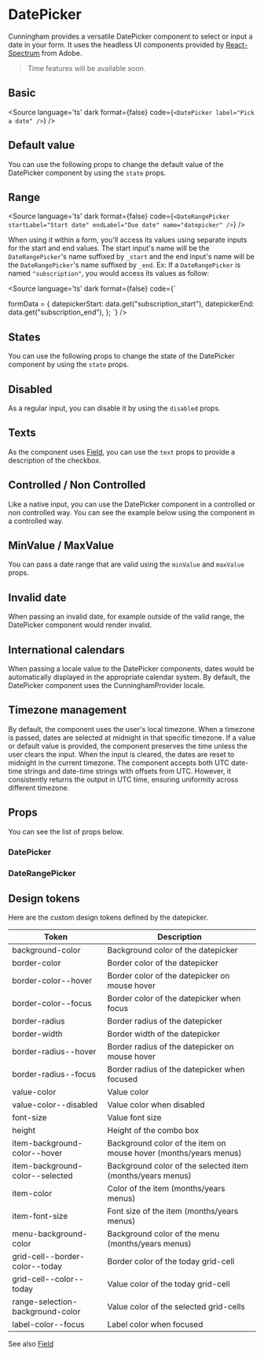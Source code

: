 
<Meta of={Stories}/>


# DatePicker


Cunningham provides a versatile DatePicker component to select or input a date in your form. It uses the headless
UI components provided by [React-Spectrum](https://react-spectrum.adobe.com/react-aria/useDatePicker.html) from Adobe.

> Time features will be available soon.


## Basic

<Source
  language='ts'
  dark
  format={false}
  code={`
  <DatePicker label="Pick a date" />
  `}
/>

<Canvas of={Stories.Default}/>


## Default value
You can use the following props to change the default value of the DatePicker component by using the `state` props.

<Canvas of={Stories.DefaultValue} sourceState="shown"/>

## Range

<Source
  language='ts'
  dark
  format={false}
  code={`
  <DateRangePicker startLabel="Start date" endLabel="Due date" name="datepicker" />
  `}
/>

When using it within a form, you'll access its values using separate inputs for the start and end values. The start input's
name will be the `DateRangePicker`'s name suffixed by `_start` and the end input's name will be the `DateRangePicker`'s name suffixed by `_end`.
Ex: If a `DateRangePicker` is named `"subscription"`, you would access its values as follow:

<Source
  language='ts'
  dark
  format={false}
  code={`

  formData = {
    datepickerStart: data.get("subscription_start"),
    datepickerEnd: data.get("subscription_end"),
  };
  `}
/>

<Canvas of={Stories.RangeDefault}/>

## States

You can use the following props to change the state of the DatePicker component by using the `state` props.

<Canvas of={Stories.Error}/>
<Canvas of={Stories.Success}/>

## Disabled

As a regular input, you can disable it by using the `disabled` props.

<Canvas of={Stories.Disabled} sourceState="shown"/>
<Canvas of={Stories.DisabledValue} sourceState="shown"/>

## Texts

As the component uses [Field](?path=/story/components-forms-field-doc--page), you can use the `text` props to provide a description of the checkbox.

<Canvas of={Stories.WithText} sourceState="shown"/>

## Controlled / Non Controlled

Like a native input, you can use the DatePicker component in a controlled or non controlled way. You can see the example below
using the component in a controlled way.

<Canvas of={Stories.Controlled} sourceState="shown"/>
<Canvas of={Stories.RangeControlled} sourceState="shown"/>

## MinValue / MaxValue

You can pass a date range that are valid using the `minValue` and `maxValue` props.

<Canvas of={Stories.MinMaxValue} sourceState="shown"/>

## Invalid date

When passing an invalid date, for example outside of the valid range, the DatePicker component would render invalid.

<Canvas of={Stories.InvalidValue} sourceState="shown"/>

## International calendars

When passing a locale value to the DatePicker components, dates would be automatically displayed in the appropriate calendar system.
By default, the DatePicker component uses the CunninghamProvider locale.

<Canvas sourceState="shown">
  <Story id="components-forms-datepicker--custom-locale"/>
  <Story id="components-forms-datepicker--cunningham-locale"/>
</Canvas>
<Canvas of={Stories.CustomLocale}/>
<Canvas of={Stories.CunninghamLocale}/>

## Timezone management

By default, the component uses the user's local timezone. When a timezone is passed, dates are selected at midnight in that specific timezone.
If a value or default value is provided, the component preserves the time unless the user clears the input.
When the input is cleared, the dates are reset to midnight in the current timezone.
The component accepts both UTC date-time strings and date-time strings with offsets from UTC.
However, it consistently returns the output in UTC time, ensuring uniformity across different timezone.


## Props

You can see the list of props below.

### DatePicker

<ArgTypes of={DatePicker} />

### DateRangePicker

<ArgTypes of={DateRangePicker} />


## Design tokens

Here are the custom design tokens defined by the datepicker.

| Token        	| Description                 	|
|---------------	|-----------------------------	|
| background-color   	| Background color of the datepicker    	|
| border-color   	| Border color of the datepicker    	|
| border-color--hover   	| Border color of the datepicker on mouse hover   	|
| border-color--focus   	| Border color of the datepicker when focus   	|
| border-radius     	| Border radius of the datepicker      	|
| border-width     	| Border width of the datepicker      	|
| border-radius--hover   	| Border radius of the datepicker on mouse hover    	|
| border-radius--focus   	| Border radius of the datepicker when focused    	|
| value-color   	| Value color  	|
| value-color--disabled   	| Value color when disabled 	|
| font-size        	| Value font size        	|
| height | Height of the combo box |
| item-background-color--hover | Background color of the item on mouse hover (months/years menus)   	|
| item-background-color--selected | Background color of the selected item (months/years menus)   	|
| item-color | Color of the item (months/years menus)    	|
| item-font-size | Font size of the item (months/years menus)    	|
| menu-background-color | Background color of the menu (months/years menus)    	|
| grid-cell--border-color--today | Border color of the today grid-cell    	|
| grid-cell--color--today | Value color of the today grid-cell    	|
| range-selection-background-color | Value color of the selected grid-cells    	|
| label-color--focus | Label color when focused    	|

See also [Field](?path=/story/components-forms-field-doc--page)
